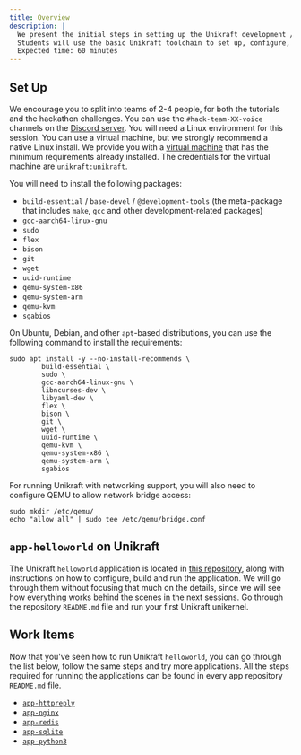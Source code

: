 ```yaml
---
title: Overview
description: |
  We present the initial steps in setting up the Unikraft development / usage environment.
  Students will use the basic Unikraft toolchain to set up, configure, build and run Unikraft images.
  Expected time: 60 minutes
---
```


## Set Up

We encourage you to split into teams of 2-4 people, for both the tutorials and the hackathon challenges.
You can use the `#hack-team-XX-voice` channels on the [Discord server](https://bit.ly/UnikraftDiscord).
You will need a Linux environment for this session.
You can use a virtual machine, but we strongly recommend a native Linux install.
We provide you with a [virtual machine](https://drive.google.com/file/d/16oBxfjFvu5mpf6DMb4-bsnyd5n2FqReo/view?usp=sharing) that has the minimum requirements already installed.
The credentials for the virtual machine are `unikraft:unikraft`.

You will need to install the following packages:

* `build-essential` / `base-devel` / `@development-tools` (the meta-package that includes `make`, `gcc` and other development-related packages)
* `gcc-aarch64-linux-gnu`
* `sudo`
* `flex`
* `bison`
* `git`
* `wget`
* `uuid-runtime`
* `qemu-system-x86`
* `qemu-system-arm`
* `qemu-kvm`
* `sgabios`

On Ubuntu, Debian, and other `apt`-based distributions, you can use the following command to install the requirements:

```console
sudo apt install -y --no-install-recommends \
        build-essential \
        sudo \
        gcc-aarch64-linux-gnu \
        libncurses-dev \
        libyaml-dev \
        flex \
        bison \
        git \
        wget \
        uuid-runtime \
        qemu-kvm \
        qemu-system-x86 \
        qemu-system-arm \
        sgabios
```

For running Unikraft with networking support, you will also need to configure QEMU to allow network bridge access:

```console
sudo mkdir /etc/qemu/
echo "allow all" | sudo tee /etc/qemu/bridge.conf
```

## `app-helloworld` on Unikraft

The Unikraft `helloworld` application is located in [this repository](https://github.com/unikraft/app-helloworld), along with instructions on how to configure, build and run the application.
We will go through them without focusing that much on the details, since we will see how everything works behind the scenes in the next sessions.
Go through the repository `README.md` file and run your first Unikraft unikernel.

## Work Items

Now that you've seen how to run Unikraft `helloworld`, you can go through the list below, follow the same steps and try more applications.
All the steps required for running the applications can be found in every app repository `README.md` file.

* [`app-httpreply`](https://github.com/unikraft/app-httpreply)
* [`app-nginx`](https://github.com/unikraft/app-nginx)
* [`app-redis`](https://github.com/unikraft/app-redis)
* [`app-sqlite`](https://github.com/unikraft/app-sqlite)
* [`app-python3`](https://github.com/unikraft/app-python3)

